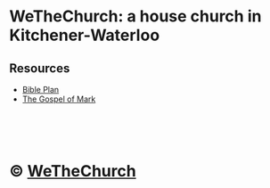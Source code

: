 # WeTheChurch: a house church in Kitchener-Waterloo

## Resources

* [Bible Plan](/bible-plan)
* [The Gospel of Mark](/the-gospel-of-mark)

<br/>
<br/>
<br/>

# &copy; [WeTheChurch][wtc]
[wtc]: /
